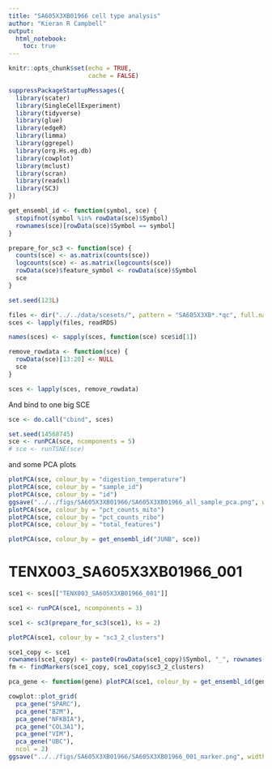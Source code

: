 ```yaml
---
title: "SA605X3XB01966 cell type analysis"
author: "Kieran R Campbell"
output:
  html_notebook:
    toc: true
---
```


```r
knitr::opts_chunk$set(echo = TRUE,
                      cache = FALSE)

suppressPackageStartupMessages({
  library(scater)
  library(SingleCellExperiment)
  library(tidyverse)
  library(glue)
  library(edgeR)
  library(limma)
  library(ggrepel)
  library(org.Hs.eg.db)
  library(cowplot)
  library(mclust)
  library(scran)
  library(readxl)
  library(SC3)
})

get_ensembl_id <- function(symbol, sce) {
  stopifnot(symbol %in% rowData(sce)$Symbol)
  rownames(sce)[rowData(sce)$Symbol == symbol]
}

prepare_for_sc3 <- function(sce) {
  counts(sce) <- as.matrix(counts(sce))
  logcounts(sce) <- as.matrix(logcounts(sce))
  rowData(sce)$feature_symbol <- rowData(sce)$Symbol
  sce
}

set.seed(123L)
```


```r
files <- dir("../../data/scesets/", pattern = "SA605X3XB*.*qc", full.names = TRUE)
sces <- lapply(files, readRDS)

names(sces) <- sapply(sces, function(sce) sce$id[1])
```

```r
remove_rowdata <- function(sce) {
  rowData(sce)[13:20] <- NULL
  sce
}

sces <- lapply(sces, remove_rowdata)
```

And bind to one big SCE

```r
sce <- do.call("cbind", sces)

```

```r
set.seed(14568745)
sce <- runPCA(sce, ncomponents = 5)
# sce <- runTSNE(sce)
```

and some PCA plots

```r
plotPCA(sce, colour_by = "digestion_temperature")
plotPCA(sce, colour_by = "sample_id")
plotPCA(sce, colour_by = "id")
ggsave("../../figs/SA605X3XB01966/SA605X3XB01966_all_sample_pca.png", width = 7, height = 6)
plotPCA(sce, colour_by = "pct_counts_mito")
plotPCA(sce, colour_by = "pct_counts_ribo")
plotPCA(sce, colour_by = "total_features")

plotPCA(sce, colour_by = get_ensembl_id("JUNB", sce))
```

# TENX003_SA605X3XB01966_001

```r
sce1 <- sces[["TENX003_SA605X3XB01966_001"]]
```

```r
sce1 <- runPCA(sce1, ncomponents = 3)
```

```r
sce1 <- sc3(prepare_for_sc3(sce1), ks = 2)
```


```r
plotPCA(sce1, colour_by = "sc3_2_clusters")
```

```r
sce1_copy <- sce1
rownames(sce1_copy) <- paste0(rowData(sce1_copy)$Symbol, "_", rownames(sce1_copy))
fm <- findMarkers(sce1_copy, sce1_copy$sc3_2_clusters)
```

```r
pca_gene <- function(gene) plotPCA(sce1, colour_by = get_ensembl_id(gene, sce1)) + labs(title = gene)

cowplot::plot_grid(
  pca_gene("SPARC"),
  pca_gene("B2M"),
  pca_gene("NFKBIA"),
  pca_gene("COL3A1"),
  pca_gene("VIM"),
  pca_gene("UBC"),
  ncol = 2)
ggsave("../../figs/SA605X3XB01966/SA605X3XB01966_001_marker.png", width = 10, height = 11)
```


